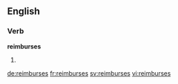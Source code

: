 ==English==

===Verb===
'''reimburses'''

# {{en-third-person singular of|reimburse}}

[[de:reimburses]]
[[fr:reimburses]]
[[sv:reimburses]]
[[vi:reimburses]]